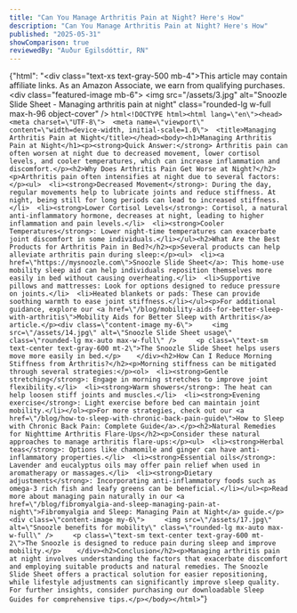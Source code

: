 ```yaml
---
title: "Can You Manage Arthritis Pain at Night? Here's How"
description: "Can You Manage Arthritis Pain at Night? Here's How"
published: "2025-05-31"
showComparison: true
reviewedBy: "Auður Egilsdóttir, RN"
---
```

{"html": "<div class=\"text-xs text-gray-500 mb-4\">This article may contain affiliate links. As an Amazon Associate, we earn from qualifying purchases.</div><div class=\"featured-image mb-6\">   <img src=\"/assets/3.jpg\" alt=\"Snoozle Slide Sheet - Managing arthritis pain at night\" class=\"rounded-lg w-full max-h-96 object-cover\" />  </div>```html<!DOCTYPE html><html lang=\"en\"><head>  <meta charset=\"UTF-8\">  <meta name=\"viewport\" content=\"width=device-width, initial-scale=1.0\">  <title>Managing Arthritis Pain at Night</title></head><body><h1>Managing Arthritis Pain at Night</h1><p><strong>Quick Answer:</strong> Arthritis pain can often worsen at night due to decreased movement, lower cortisol levels, and cooler temperatures, which can increase inflammation and discomfort.</p><h2>Why Does Arthritis Pain Get Worse at Night?</h2><p>Arthritis pain often intensifies at night due to several factors:</p><ul>  <li><strong>Decreased Movement</strong>: During the day, regular movements help to lubricate joints and reduce stiffness. At night, being still for long periods can lead to increased stiffness.</li>  <li><strong>Lower Cortisol Levels</strong>: Cortisol, a natural anti-inflammatory hormone, decreases at night, leading to higher inflammation and pain levels.</li>  <li><strong>Cooler Temperatures</strong>: Lower night-time temperatures can exacerbate joint discomfort in some individuals.</li></ul><h2>What Are the Best Products for Arthritis Pain in Bed?</h2><p>Several products can help alleviate arthritis pain during sleep:</p><ul>  <li><a href=\"https://mysnoozle.com\">Snoozle Slide Sheet</a>: This home-use mobility sleep aid can help individuals reposition themselves more easily in bed without causing overheating.</li>  <li>Supportive pillows and mattresses: Look for options designed to reduce pressure on joints.</li>  <li>Heated blankets or pads: These can provide soothing warmth to ease joint stiffness.</li></ul><p>For additional guidance, explore our <a href=\"/blog/mobility-aids-for-better-sleep-with-arthritis\">Mobility Aids for Better Sleep with Arthritis</a> article.</p><div class=\"content-image my-6\">     <img src=\"/assets/14.jpg\" alt=\"Snoozle Slide Sheet usage\" class=\"rounded-lg mx-auto max-w-full\" />     <p class=\"text-sm text-center text-gray-600 mt-2\">The Snoozle Slide Sheet helps users move more easily in bed.</p>    </div><h2>How Can I Reduce Morning Stiffness from Arthritis?</h2><p>Morning stiffness can be mitigated through several strategies:</p><ol>  <li><strong>Gentle stretching</strong>: Engage in morning stretches to improve joint flexibility.</li>  <li><strong>Warm showers</strong>: The heat can help loosen stiff joints and muscles.</li>  <li><strong>Evening exercise</strong>: Light exercise before bed can maintain joint mobility.</li></ol><p>For more strategies, check out our <a href=\"/blog/how-to-sleep-with-chronic-back-pain-guide\">How to Sleep with Chronic Back Pain: Complete Guide</a>.</p><h2>Natural Remedies for Nighttime Arthritis Flare-Ups</h2><p>Consider these natural approaches to manage arthritis flare-ups:</p><ul>  <li><strong>Herbal teas</strong>: Options like chamomile and ginger can have anti-inflammatory properties.</li>  <li><strong>Essential oils</strong>: Lavender and eucalyptus oils may offer pain relief when used in aromatherapy or massages.</li>  <li><strong>Dietary adjustments</strong>: Incorporating anti-inflammatory foods such as omega-3 rich fish and leafy greens can be beneficial.</li></ul><p>Read more about managing pain naturally in our <a href=\"/blog/fibromyalgia-and-sleep-managing-pain-at-night\">Fibromyalgia and Sleep: Managing Pain at Night</a> guide.</p><div class=\"content-image my-6\">     <img src=\"/assets/17.jpg\" alt=\"Snoozle benefits for mobility\" class=\"rounded-lg mx-auto max-w-full\" />     <p class=\"text-sm text-center text-gray-600 mt-2\">The Snoozle is designed to reduce pain during sleep and improve mobility.</p>    </div><h2>Conclusion</h2><p>Managing arthritis pain at night involves understanding the factors that exacerbate discomfort and employing suitable products and natural remedies. The Snoozle Slide Sheet offers a practical solution for easier repositioning, while lifestyle adjustments can significantly improve sleep quality. For further insights, consider purchasing our downloadable Sleep Guides for comprehensive tips.</p></body></html>```"}